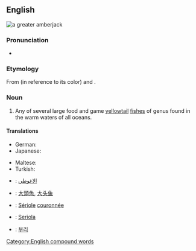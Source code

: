 ==English==
[[File:Seriola dumerili.jpg|right|thumb|a ''greater amberjack'']]
{{wikipedia}}

===Pronunciation===
* {{a|US}} {{IPA|/ˈæmbɚdʒæk/}}

===Etymology===
From {{term|amber|lang=en}} (in reference to its color) and {{term|jack|lang=en}}.

===Noun===
{{en-noun}}

# Any of several large food and game [[yellowtail]] [[fish]]es of genus {{taxlink|Seriola|genus}} found in the warm waters of all oceans.

====Translations====
{{trans-top|fishes of genus ''Seriola''}}
* German: {{t|de|Gelbschwanzmakrele|f}}
* Japanese: {{t|ja|カンパチ|tr=kanpachi}}
{{trans-mid}}
* Maltese: {{t|mt|aċċola|f}}
* Turkish: {{t+|tr|ada balığı}}
{{trans-bottom}}

{{checktrans-top}}
* {{ttbc|ar}}: [[الاغوطي]] <!-- translate.google.com / machine translation -->
* {{ttbc|cmn}}: [[大頭魚 ]], [[大头鱼]] <!-- translate.google.com / machine translation -->
* {{ttbc|fr}}: [[Sériole]] [[couronnée]] <!-- translate.google.com / machine translation -->
{{trans-mid}}
* {{ttbc|it}}: [[Seriola]] <!-- translate.google.com / machine translation -->
* {{ttbc|ko}}: [[부리]] <!-- translate.google.com / machine translation -->
{{trans-bottom}}

[[Category:English compound words]]